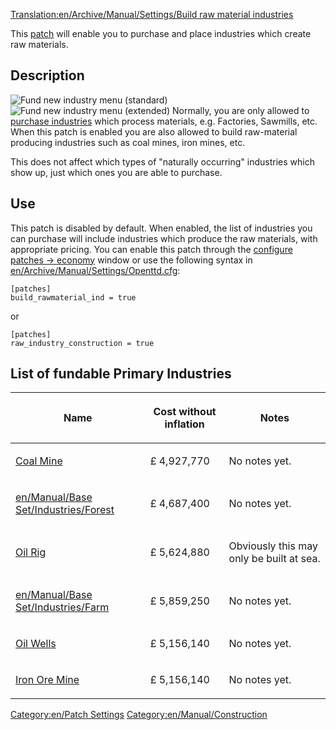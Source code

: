 [[Translation:en/Archive/Manual/Settings/Build raw material industries]]
[[Category:en/Patch Settings]]
[[Category:en/Manual/Construction]]

This [[en/Community/Patches/Patches|patch]] will enable you to purchase and place industries which create raw materials.

== Description ==
[[File:en/New Industry Menu St.png|right|frame|Fund new industry menu (standard)]]
[[File:en/New Industry Menu Ex.png|right|frame|Fund new industry menu (extended)]]
Normally, you are only allowed to [[en/Manual/Industries|purchase industries]] which process materials, e.g. Factories, Sawmills, etc.  When this patch is enabled you are also allowed to build raw-material producing industries such as coal mines, iron mines, etc.

This does not affect which types of "naturally occurring" industries which show up, just which ones you are able to purchase.

== Use ==
This patch is disabled by default.  When enabled, the list of industries you can purchase will include industries which produce the raw materials, with appropriate pricing. You can enable this patch through the [[en/Archive/Manual/Settings/Configuring patches/Economy|configure patches -> economy]] window or use the following syntax in [[en/Archive/Manual/Settings/Openttd.cfg]]:

<pre>
[patches]
build_rawmaterial_ind = true
</pre>

or

<pre>
[patches]
raw_industry_construction = true
</pre>

==List of fundable Primary Industries==

{| class="wikitable"

|-

! Name

! Cost without inflation

! Notes

|-

| [[en/Manual/Base Set/Industries/Coal Mine|Coal Mine]]
| £ 4,927,770

| No notes yet.

|-

| [[en/Manual/Base Set/Industries/Forest]]
| £ 4,687,400

| No notes yet.

|-

| [[en/Manual/Base Set/Industries/Oil Rig|Oil Rig]]
| £ 5,624,880

| Obviously this may only be built at sea.
|-

| [[en/Manual/Base Set/Industries/Farm]]
| £ 5,859,250

| No notes yet.

|-

| [[en/Manual/Base Set/Industries/Oil Wells|Oil Wells]]
| £ 5,156,140

| No notes yet.

|-

| [[en/Manual/Base Set/Industries/Iron Ore Mine|Iron Ore Mine]]
| £ 5,156,140

| No notes yet.
|}

<!-- Please add notes -->